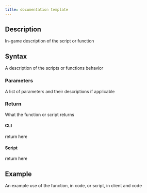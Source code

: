 ```yaml
---
title: documentation template
---
```


## Description

In-game description of the script or function

## Syntax

A description of the scripts or functions behavior

### Parameters

A list of parameters and their descriptions if applicable

### Return

What the function or script returns
#### CLI

return here

#### Script

return here

## Example

An example use of the function, in code, or script, in client and code
